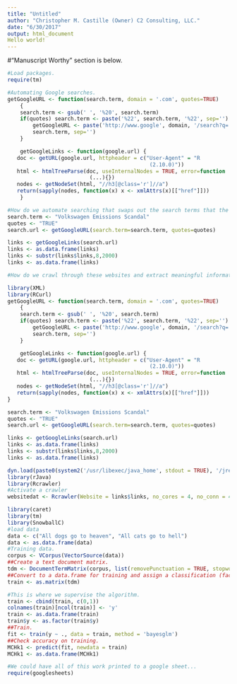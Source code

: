 ```yaml
---
title: "Untitled"
author: "Christopher M. Castille (Owner) C2 Consulting, LLC."
date: "6/30/2017"
output: html_document
Hello world!
---
```


#"Manuscript Worthy" section is below.

```r
#Load packages.
require(tm)

#Automating Google searches.
getGoogleURL <- function(search.term, domain = '.com', quotes=TRUE) 
    {
    search.term <- gsub(' ', '%20', search.term)
    if(quotes) search.term <- paste('%22', search.term, '%22', sep='') 
        getGoogleURL <- paste('http://www.google', domain, '/search?q=',
        search.term, sep='')
    }

    getGoogleLinks <- function(google.url) {
   doc <- getURL(google.url, httpheader = c("User-Agent" = "R
                                             (2.10.0)"))
   html <- htmlTreeParse(doc, useInternalNodes = TRUE, error=function
                          (...){})
   nodes <- getNodeSet(html, "//h3[@class='r']//a")
   return(sapply(nodes, function(x) x <- xmlAttrs(x)[["href"]]))
    }

#How do we automate searching that swaps out the search terms that the RAs used?
search.term <- "Volkswagen Emissions Scandal"
quotes <- "TRUE"
search.url <- getGoogleURL(search.term=search.term, quotes=quotes)

links <- getGoogleLinks(search.url)
links <- as.data.frame(links)
links <- substr(links$links,8,2000)
links <- as.data.frame(links)

#How do we crawl through these websites and extract meaningful information?
```

```r
library(XML)
library(RCurl)
getGoogleURL <- function(search.term, domain = '.com', quotes=TRUE) 
    {
    search.term <- gsub(' ', '%20', search.term)
    if(quotes) search.term <- paste('%22', search.term, '%22', sep='') 
        getGoogleURL <- paste('http://www.google', domain, '/search?q=',
        search.term, sep='')
    }

    getGoogleLinks <- function(google.url) {
   doc <- getURL(google.url, httpheader = c("User-Agent" = "R
                                             (2.10.0)"))
   html <- htmlTreeParse(doc, useInternalNodes = TRUE, error=function
                          (...){})
   nodes <- getNodeSet(html, "//h3[@class='r']//a")
   return(sapply(nodes, function(x) x <- xmlAttrs(x)[["href"]]))
}

search.term <- "Volkswagen Emissions Scandal"
quotes <- "TRUE"
search.url <- getGoogleURL(search.term=search.term, quotes=quotes)

links <- getGoogleLinks(search.url)
links <- as.data.frame(links)
links <- substr(links$links,8,2000)
links <- as.data.frame(links)

dyn.load(paste0(system2('/usr/libexec/java_home', stdout = TRUE), '/jre/lib/server/libjvm.dylib'))
library(rJava)
library(Rcrawler)
#Activate a crawler
websitedat <- Rcrawler(Website = links$links, no_cores = 4, no_conn = 4)

library(caret)
library(tm)
library(SnowballC)
#load data
data <- c("All dogs go to heaven", "All cats go to hell")
data <- as.data.frame(data)
#Training data.
corpus <- VCorpus(VectorSource(data))
##Create a text document matrix.
tdm <- DocumentTermMatrix(corpus, list(removePunctuation = TRUE, stopwords = TRUE, stemming = TRUE, removeNumbers = TRUE))
##Convert to a data.frame for training and assign a classification (factor) to each document.
train <- as.matrix(tdm)

#This is where we supervise the algorithm. 
train <- cbind(train, c(0,1))
colnames(train)[ncol(train)] <- 'y'
train <- as.data.frame(train)
train$y <- as.factor(train$y)
##Train.
fit <- train(y ~ ., data = train, method = 'bayesglm')
##Check accuracy on training.
MCHk1 <- predict(fit, newdata = train)
MCHk1 <- as.data.frame(MCHk1)

#We could have all of this work printed to a google sheet...
require(googlesheets)

```
